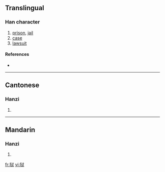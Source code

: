 {{also|獄}}
==Translingual==

===Han character===
{{Han char|rn=94|rad=犬|as=06|sn=9|four=|canj=大竹戈女大 (KHIVK)}}

# [[prison]], [[jail]]
# [[case]]
# [[lawsuit]]

====References====
* {{Han ref|kx=0711.101|hdz=21346.070|uh=72F1|ud=29425}}

----

==Cantonese==

===Hanzi===
{{yue-hanzi|jyut=|y=yuk6}}

# {{defn|Cantonese}}

----

==Mandarin==

===Hanzi===
{{cmn-hanzi|tra=獄|pin=[[yù]] ([[yu4]])|wg=yü<sup>4</sup>}}

# {{defn|Mandarin}}

[[fr:狱]]
[[vi:狱]]